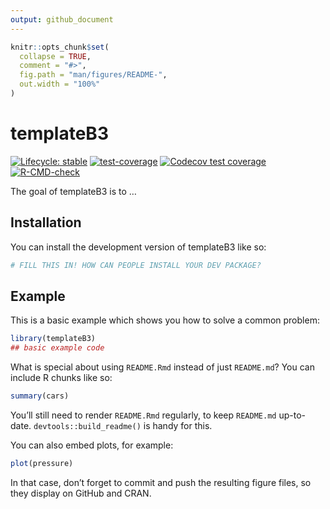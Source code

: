 ```yaml
---
output: github_document
---
```


<!-- README.md is generated from README.Rmd. Please edit that file -->

```r
knitr::opts_chunk$set(
  collapse = TRUE,
  comment = "#>",
  fig.path = "man/figures/README-",
  out.width = "100%"
)
```

# templateB3

<!-- badges: start -->
[![Lifecycle: stable](https://img.shields.io/badge/lifecycle-stable-brightgreen.svg)](https://lifecycle.r-lib.org/articles/stages.html#stable)
[![test-coverage](https://github.com/macSands/templateB3/actions/workflows/test-coverage.yaml/badge.svg)](https://github.com/macSands/templateB3/actions/workflows/test-coverage.yaml)
[![Codecov test coverage](https://codecov.io/gh/macSands/templateB3/graph/badge.svg)](https://app.codecov.io/gh/macSands/templateB3)
[![R-CMD-check](https://github.com/macSands/templateB3/actions/workflows/R-CMD-check.yaml/badge.svg)](https://github.com/macSands/templateB3/actions/workflows/R-CMD-check.yaml)
<!-- badges: end -->

The goal of templateB3 is to ...

## Installation

You can install the development version of templateB3 like so:

``` r
# FILL THIS IN! HOW CAN PEOPLE INSTALL YOUR DEV PACKAGE?
```

## Example

This is a basic example which shows you how to solve a common problem:

```r
library(templateB3)
## basic example code
```

What is special about using `README.Rmd` instead of just `README.md`? You can include R chunks like so:

```r
summary(cars)
```

You'll still need to render `README.Rmd` regularly, to keep `README.md` up-to-date. `devtools::build_readme()` is handy for this.

You can also embed plots, for example:

```r
plot(pressure)
```

In that case, don't forget to commit and push the resulting figure files, so they display on GitHub and CRAN.
